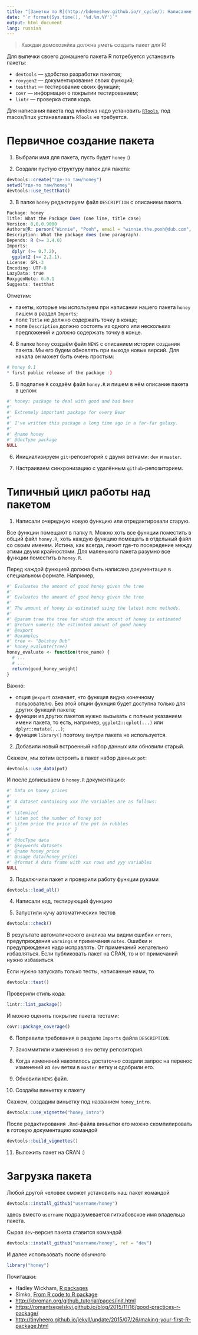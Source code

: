 ```yaml
---
title: "[Заметки по R](http://bdemeshev.github.io/r_cycle/): Написание пакета для R"
date: "`r format(Sys.time(), '%d.%m.%Y')`"
output: html_document
lang: russian
---
```


> Каждая домохозяйка должна уметь создать пакет для R!

Для выпечки своего домашнего пакета R потребуется установить пакеты:

* `devtools` — удобство разработки пакетов;
* `roxygen2` — документирование своих функций;
* `testthat` — тестирование своих функций;
* `covr` — информация о покрытии тестированием;
* `lintr` — проверка стиля кода.


Для написания пакета под windows надо установить [`RTools`](https://cran.r-project.org/bin/windows/Rtools/), под macos/linux устанавливать `RTools` не требуется.

# Первичное создание пакета

1. Выбрали имя для пакета, пусть будет `honey` :)

2. Создали пустую структуру папок для пакета:
```r
devtools::create("где-то там/honey")
setwd("где-то там/honey")
devtools::use_testthat()
```

3. В папке `honey` редактируем файл `DESCRIPTION` с описанием пакета. 
```r
Package: honey
Title: What the Package Does (one line, title case)
Version: 0.0.0.9000
Authors@R: person("Winnie", "Pooh", email = "winnie.the.pooh@dub.com", role = c("aut", "cre"))
Description: What the package does (one paragraph).
Depends: R (>= 3.4.0)
Imports:
  dplyr (>= 0.7.2),
  ggplot2 (>= 2.2.1).
License: GPL-3
Encoding: UTF-8
LazyData: true
RoxygenNote: 6.0.1
Suggests: testthat
```

Отметим: 

* пакеты, которые мы используем при написании нашего пакета `honey` пишем в раздел `Imports`;
* поле `Title` не должно содержать точку в конце;
* поле `Description` должно состоять из одного или нескольких предложений и должно содержать точку в конце.

4. В папке `honey` создаём файл `NEWS` с описанием истории создания пакета. Мы его будем обновлять при выходе новых версий. Для начала он может быть очень простым:
```r
# honey 0.1
* first public release of the package :)
```

5. В подпапке `R` создаём файл `honey.R` и пишем в нём описание пакета в целом:


```r
#' honey: package to deal with good and bad bees
#'
#' Extremely important package for every Bear
#'
#' I've written this package a long time ago in a far-far galaxy.
#'
#' @name honey
#' @docType package
NULL
```

6. Инициализируем `git`-репозиторий с двумя ветками: `dev` и `master`.

7. Настраиваем синхронизацию с удалённым `github`-репозиторием.


# Типичный цикл работы над пакетом

1. Написали очередную новую функцию или отредактировали старую. 

Все функции помещают в папку `R`. Можно хоть все функции поместить в общий файл `honey.R`, хоть каждую функцию помещать в отдельный файл со своим именем. Истина, как всегда, лежит где-то посередение между этими двумя крайностями. Для маленького пакета разумно все функции поместить в `honey.R`. 

Перед каждой функцией должна быть написана документация в специальном формате. Например,
```r
#' Evaluates the amount of good honey given the tree
#'
#' Evaluates the amount of good honey given the tree
#'
#' The amount of honey is estimated using the latest mcmc methods.
#'
#' @param tree the tree for which the amount of honey is estimated
#' @return numeric the estimated amount of good honey
#' @export
#' @examples
#' tree <- "Bolshoy Dub"
#' honey_evaluate(tree)
honey_evaluate <- function(tree_name) {
  # ...
  # ...
  return(good_honey_weight)
}
```

Важно:

* опция `@export` означает, что функция видна конечному пользователю. Без этой опции фукнция будет доступна только для других функций пакета;
* функции из других пакетов нужно вызывать с полным указанием имени пакета, то есть, например, `ggplot2::qplot(...)` или `dplyr::mutate(...)`;
* функция `library()` поэтому внутри пакета не используется.

2. Добавили новый встроенный набор данных или обновили старый. 

Скажем, мы хотим встроить в пакет набор данных `pot`:
```r
devtools::use_data(pot)
```

И после дописываем в `honey.R` документацию:
```r
#' Data on honey prices
#'
#' A dataset containing xxx The variables are as follows:
#'
#' \itemize{
#' \item pot the number of honey pot
#' \item price the price of the pot in rubbles
#' }
#'
#' @docType data
#' @keywords datasets
#' @name honey_price
#' @usage data(honey_price)
#' @format A data frame with xxx rows and yyy variables
NULL
```



3. Подключили пакет и проверили работу функции руками
```r
devtools::load_all()
```


4. Написали код, тестирующий функцию


5. Запустили кучу автоматических тестов
```r
devtools::check()
```

В результате автоматического анализа мы видим ошибки `errors`, предупреждения `warnings` и примечания `notes`. Ошибки и предупреждения надо исправлять. От примечаний желательно избавляться. Если публиковать пакет на CRAN, то и от примечаний нужно избавиться.

Если нужно запускать только тесты, написанные нами, то
```r
devtools::test()
```

Проверили стиль кода:
```r
lintr::lint_package()
```

И можно оценить покрытие пакета тестами:
```r
covr::package_coverage()
```



6. Поправили требования в разделе `Imports` файла `DESCRIPTION`. 

7. Закоммитили изменения в `dev` ветку репозитория.

8. Когда изменений накопилось достаточно создали запрос на перенос изменений из `dev` ветки в `master` ветку и одобрили его.

9. Обновили `NEWS` файл.


10. Создаём виньетку к пакету


Скажем, создадим виньетку под названием `honey_intro`.
```r
devtools::use_vignette("honey_intro")
```

После редактирования `.Rmd`-файла виньетки его можно скомпилировать в готовую документацию командой

```r
devtools::build_vignettes()
```

11. Выложить пакет на CRAN :)


# Загрузка пакета 

Любой другой человек сможет установить наш пакет командой
```r
devtools::install_github("username/honey")
```
здесь вместо `username` подразумевается гитхабовское имя владельца пакета.

Сырая `dev`-версия пакета ставится командой
```r
devtools::install_github("username/honey", ref = "dev")
```

И далее использовать после обычного
```r
library("honey")
```





Почиташки:

* Hadley Wickham, [R packages](http://r-pkgs.had.co.nz/)
* Simko, [From R code to R package](https://github.com/vsimko/course-rpackages)
* [http://kbroman.org/github_tutorial/pages/init.html](git intro)
* [https://romantsegelskyi.github.io/blog/2015/11/16/good-practices-r-package/](quick start R package)
* [http://tinyheero.github.io/jekyll/update/2015/07/26/making-your-first-R-package.html](more R)


